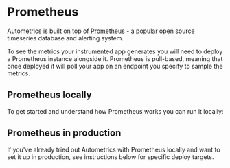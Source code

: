 
# Prometheus

Autometrics is built on top of [Prometheus](https://prometheus.io) - a popular open source timeseries database and alerting system.

To see the metrics your instrumented app generates you will need to deploy a Prometheus instance alongside it. Prometheus is pull-based, meaning that once deployed it will poll your app on an endpoint you specify to sample the metrics.

## Prometheus locally

To get started and understand how Prometheus works you can run it locally:

<Cards num={1}>
	<Card
	children
	icon
	title="Run Prometheus using Autometrics CLI (Recommended)"
	href="/local-development"
	/>
	<Card
	children
	icon
	title="Run Prometheus manually"
	href="/deploying-prometheus/local"
	/>
</Cards>

## Prometheus in production

If you've already tried out Autometrics with Prometheus locally and want to set it up in production, see instructions below for specific deploy targets.

<DeployingPrometheus />
